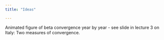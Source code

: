```yaml
---
title: "Ideas"

---
```


Animated figure of beta convergence year by year - see slide in lecture 3 on Italy: Two measures of convergence.

